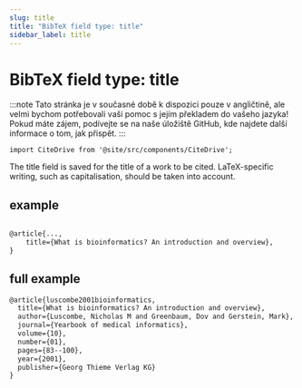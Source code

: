 ```yaml
---
slug: title
title: "BibTeX field type: title"
sidebar_label: title
---
```


# BibTeX field type: title

:::note
Tato stránka je v současné době k dispozici pouze v angličtině, ale velmi bychom potřebovali vaši pomoc s jejím překladem do vašeho jazyka! Pokud máte zájem, podívejte se na naše úložiště GitHub, kde najdete další informace o tom, jak přispět.
:::

```mdx-code-block
import CiteDrive from '@site/src/components/CiteDrive';
```
<CiteDrive /> 


The title field is saved for the title of a work to be cited. LaTeX-specific writing, such as capitalisation, should be taken into account.


## example

```tex

@article{...,
    title={What is bioinformatics? An introduction and overview},
}
```
## full example
```tex
@article{luscombe2001bioinformatics,
  title={What is bioinformatics? An introduction and overview},
  author={Luscombe, Nicholas M and Greenbaum, Dov and Gerstein, Mark},
  journal={Yearbook of medical informatics},
  volume={10},
  number={01},
  pages={83--100},
  year={2001},
  publisher={Georg Thieme Verlag KG}
}
```
